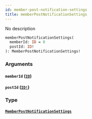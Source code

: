 ```yaml
---
id: member-post-notification-settings
title: memberPostNotificationSettings
---
```


No description

```graphql
memberPostNotificationSettings(
  memberId: ID = 0
  postId: ID!
): MemberPostNotificationSettings!

```

### Arguments

#### `memberId` ([`ID`](/graphql/scalars/id))

#### `postId` ([`ID!`](/graphql/scalars/id))

### Type

#### [`MemberPostNotificationSettings`](/graphql/objects/member-post-notification-settings)
